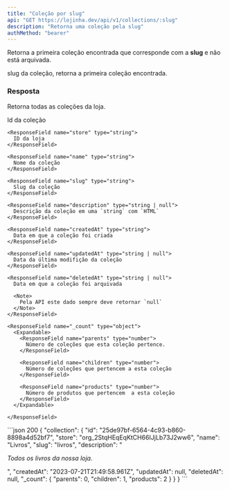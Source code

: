 ```yaml
---
title: "Coleção por slug"
api: "GET https://lojinha.dev/api/v1/collections/:slug"
description: "Retorna uma coleção pela slug"
authMethod: "bearer"
---
```


Retorna a primeira coleção encontrada que corresponde com a **slug** e não está arquivada.

<ParamField path="slug" type="string">
  slug da coleção, retorna a primeira coleção encontrada.
</ParamField>

### Resposta

Retorna todas as coleções da loja.

<ResponseField name="collection" type="object">
  <Expandable name="collection">
    <ResponseField name="id" type="uuid">
      Id da coleção
    </ResponseField>

    <ResponseField name="store" type="string">
      ID da loja
    </ResponseField>

    <ResponseField name="name" type="string">
      Nome da coleção
    </ResponseField>

    <ResponseField name="slug" type="string">
      Slug da coleção
    </ResponseField>

    <ResponseField name="description" type="string | null">
      Descrição da coleção em uma `string` com `HTML`
    </ResponseField>

    <ResponseField name="createdAt" type="string">
      Data em que a coleção foi criada
    </ResponseField>

    <ResponseField name="updatedAt" type="string | null">
      Data da última modifição da coleção
    </ResponseField>

    <ResponseField name="deletedAt" type="string | null">
      Data em que a coleção foi arquivada

      <Note>
        Pela API este dado sempre deve retornar `null`
      </Note>
    </ResponseField>

    <ResponseField name="_count" type="object">
      <Expandable>
        <ResponseField name="parents" type="number">
          Número de coleções que esta coleção pertence.
        </ResponseField>

        <ResponseField name="children" type="number">
          Número de coleções que pertencem a esta coleção
        </ResponseField>

        <ResponseField name="products" type="number">
          Número de produtos que pertencem  a esta coleção
        </ResponseField>
      </Expandable>

    </ResponseField>

  </Expandable>
</ResponseField>

<ResponseExample>
```json 200
{
  "collection": {
    "id": "25de97bf-6564-4c93-b860-8898a4d52bf7",
    "store": "org_2StqHEqEqKtCH66IJjLb73J2ww6",
    "name": "Livros",
    "slug": "livros",
    "description": "<p><em>Todos os livros da nossa loja.</em></p>",
    "createdAt": "2023-07-21T21:49:58.961Z",
    "updatedAt": null,
    "deletedAt": null,
    "_count": {
      "parents": 0,
      "children": 1,
      "products": 2
    }
  }
}
```
</ResponseExample>
